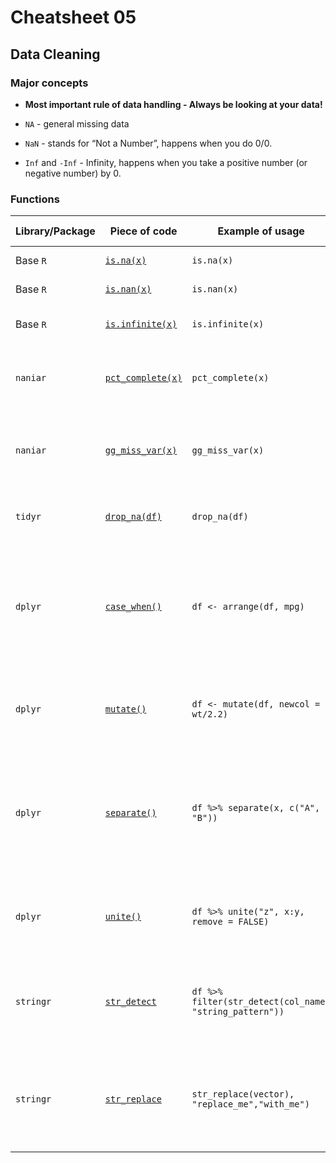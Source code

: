 # Cheatsheet 05

## Data Cleaning

### Major concepts

- **Most important rule of data handling - Always be looking at your data!**

- `NA` - general missing data
- `NaN` - stands for “Not a Number”, happens when you do 0/0.
- `Inf` and `-Inf` - Infinity, happens when you take a positive number (or negative
number) by 0.

### Functions
|Library/Package|Piece of code|Example of usage|What it does|
|---------------|-------------|----------------|-------------|
|Base `R`| [`is.na(x)`](https://www.rdocumentation.org/packages/base/versions/3.6.2/topics/NA)|`is.na(x)`| checks if `x` is `NA`. |
|Base `R`| [` is.nan(x)`](https://www.rdocumentation.org/packages/base/versions/3.6.2/topics/NA)|`is.nan(x)`| checks if `x` is `NaN`. |
|Base `R`| [` is.infinite(x)`](https://www.rdocumentation.org/packages/base/versions/3.6.2/topics/is.finite)|`is.infinite(x)`| checks if `x` is `Inf` or `-Inf`. |
|`naniar`| [`pct_complete(x)`](https://www.rdocumentation.org/packages/naniar/versions/0.6.1/topics/pct_complete)|`pct_complete(x)`| Reports the percentage of data that is complete in `x`. |
|`naniar`| [`gg_miss_var(x)`](https://www.rdocumentation.org/packages/naniar/versions/0.6.1/topics/gg_miss_var)|`gg_miss_var(x)`| Reports as a plot the percentage of data that is complete in `x`. |
|`tidyr`| [`drop_na(df)`](https://tidyr.tidyverse.org/reference/drop_na.html)|`drop_na(df)`| Drops rows of `NA` from a given data frame/tibble |
| `dplyr`| [`case_when()`](https://dplyr.tidyverse.org/reference/case_when.html)| `df <- arrange(df, mpg)`|This function allows you to vectorize multiple [`if_else()`](https://dplyr.tidyverse.org/reference/if_else.html) statements.  If no cases match, NA is returned.|
| `dplyr`| [`mutate()`](https://www.rdocumentation.org/packages/dplyr/versions/0.7.8/topics/mutate)| `df <- mutate(df, newcol = wt/2.2)`| Adds a new column that is a function of existing columns|
| `dplyr`| [`separate()`](https://tidyr.tidyverse.org/reference/separate.html)| `df %>% separate(x, c("A", "B"))`| Separate a character column into multiple columns with a regular expression or numeric locations|
| `dplyr`| [`unite()`](https://tidyr.tidyverse.org/reference/unite.html)| `df %>% unite("z", x:y, remove = FALSE)`| Unite multiple columns together into one column|
| `stringr`|[`str_detect`](https://www.rdocumentation.org/packages/stringr/versions/1.4.0/topics/str_detect)| `df %>% filter(str_detect(col_name, "string_pattern"))`| Returns logical vector to indicate if string pattern was detected |
| `stringr`|[`str_replace`](https://stringr.tidyverse.org/reference/str_replace.html)| `str_replace(vector), "replace_me","with_me")`| Replaces all instances of one specified string with another specified string |
